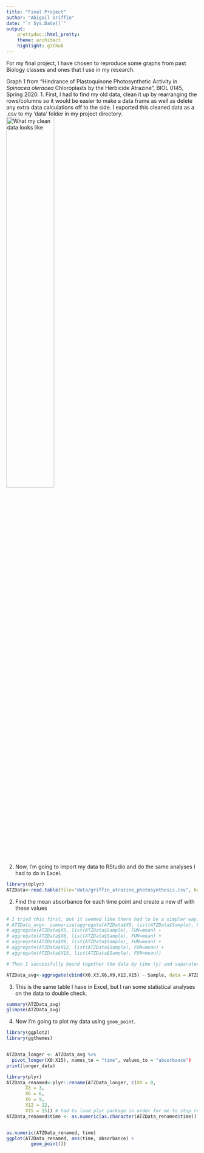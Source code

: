 ```yaml
---
title: "Final Project"
author: "Abigail Griffin"
date: "`r Sys.Date()`"
output:
    prettydoc::html_pretty:
    theme: architect
    highlight: github
---
```

For my final project, I have chosen to reproduce some graphs from past Biology classes and ones that I use in my research. 

Graph 1 from "Hindrance of Plastoquinone Photosynthetic Activity in *Spinacea oleracea* Chloroplasts by the Herbicide Atrazine", BIOL 0145, Spring 2020.
1. First, I had to find my old data, clean it up by rearranging the rows/columns so it would be easier to make a data frame as well as delete any extra data calculations off to the side. I exported this cleaned data as a .csv to my 'data' folder in my project directory.
![What my clean data looks like](images/finalprojpics/1.png){width=50%}

2. Now, I'm going to import my data to RStudio and do the same analyses I had to do in Excel.
```r
library(dplyr)
ATZData<-read.table(file="data/griffin_atrazine_photosynthesis.csv", header=TRUE, sep = ",")
```

2. Find the mean absorbance for each time point and create a new df with these values
``` r
# I tried this first, but it seemed like there had to be a simpler way, plus R would not let me use a numeric operator (+) on a non-numeric argument:
# ATZData_avg<- summarize(aggregate(ATZData$X0, list(ATZData$Sample), FUN=mean) +
# aggregate(ATZData$X3, list(ATZData$Sample), FUN=mean) +
# aggregate(ATZData$X6, list(ATZData$Sample), FUN=mean) +
# aggregate(ATZData$X9, list(ATZData$Sample), FUN=mean) +
# aggregate(ATZData$X12, list(ATZData$Sample), FUN=mean) +
# aggregate(ATZData$X15, list(ATZData$Sample), FUN=mean))

# Then I successfully bound together the data by time (y) and separated the mean at each time by sample

ATZData_avg<-aggregate(cbind(X0,X3,X6,X9,X12,X15) ~ Sample, data = ATZData, FUN = mean, na.rm = TRUE)


```

3. This is the same table I have in Excel, but I ran some statistical analyses on the data to double check.
```r
summary(ATZData_avg)
glimpse(ATZData_avg)
```

4. Now I'm going to plot my data using `geom_point`.
```r
library(ggplot2)
library(ggthemes)


ATZData_longer <- ATZData_avg %>%
  pivot_longer(X0:X15), names_to = "time", values_to = "absorbance") 
print(longer_data)

library(plyr)
ATZData_renamed<-plyr::rename(ATZData_longer, c(X0 = 0,
       X3 = 3,
       X6 = 6,
       X9 = 9,
       X12 = 12,
       X15 = 15)) # had to load plyr package in order for me to stop receiving "these columns don't exist" error
ATZData_renamed$time <- as.numeric(as.character(ATZData_renamed$time))


as.numeric(ATZData_renamed, time)
ggplot(ATZData_renamed, aes(time, absorbance) +
         geom_point())
```



